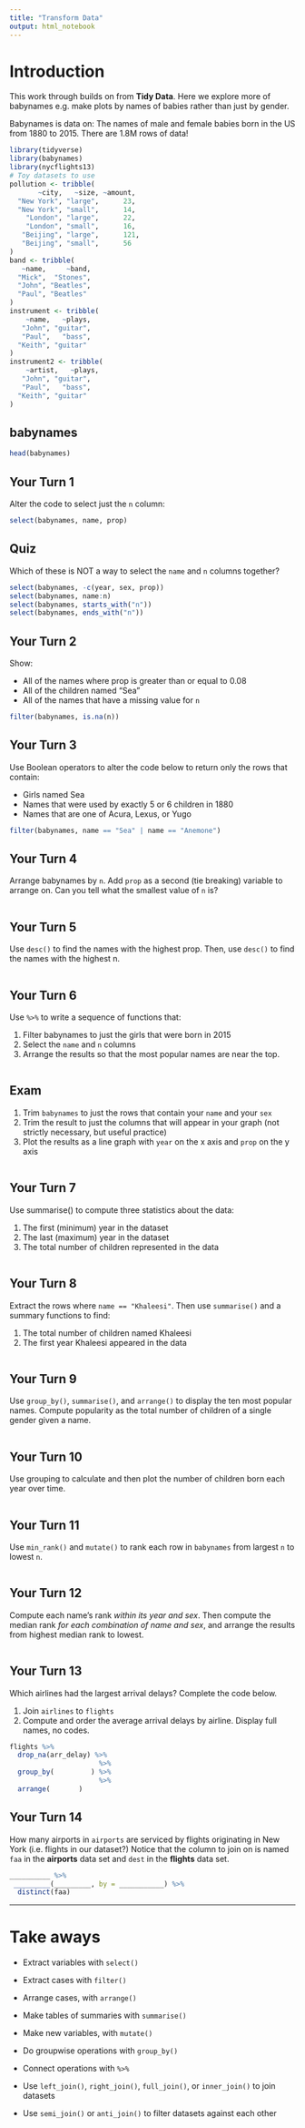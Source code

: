 ```yaml
---
title: "Transform Data"
output: html_notebook
---
```


# Introduction

This work through builds on from **Tidy Data**. Here we explore more of babynames e.g. make plots by names of babies rather than just by gender.

Babynames is data on: The names of male and female babies born
in the US from 1880 to 2015. There are 1.8M rows of data!


```r
library(tidyverse)
library(babynames)
library(nycflights13)
# Toy datasets to use
pollution <- tribble(
       ~city,   ~size, ~amount, 
  "New York", "large",      23,
  "New York", "small",      14,
    "London", "large",      22,
    "London", "small",      16,
   "Beijing", "large",      121,
   "Beijing", "small",      56
)
band <- tribble(
   ~name,     ~band,
  "Mick",  "Stones",
  "John", "Beatles",
  "Paul", "Beatles"
)
instrument <- tribble(
    ~name,   ~plays,
   "John", "guitar",
   "Paul",   "bass",
  "Keith", "guitar"
)
instrument2 <- tribble(
    ~artist,   ~plays,
   "John", "guitar",
   "Paul",   "bass",
  "Keith", "guitar"
)
```

## babynames

```r
head(babynames)
```


## Your Turn 1

Alter the code to select just the `n` column:

```r
select(babynames, name, prop)
```

## Quiz

Which of these is NOT a way to select the `name` and `n` columns together?

```r
select(babynames, -c(year, sex, prop))
select(babynames, name:n)
select(babynames, starts_with("n"))
select(babynames, ends_with("n"))
```

## Your Turn 2

Show:

* All of the names where prop is greater than or equal to 0.08  
* All of the children named "Sea"  
* All of the names that have a missing value for `n`  

```r
filter(babynames, is.na(n))
```

## Your Turn 3

Use Boolean operators to alter the code below to return only the rows that contain:

* Girls named Sea  
* Names that were used by exactly 5 or 6 children in 1880  
* Names that are one of Acura, Lexus, or Yugo

```r
filter(babynames, name == "Sea" | name == "Anemone")
```

## Your Turn 4

Arrange babynames by `n`. Add `prop` as a second (tie breaking) variable to arrange on. Can you tell what the smallest value of `n` is?

```r
```

## Your Turn 5

Use `desc()` to find the names with the highest prop.
Then, use `desc()` to find the names with the highest n.

```r
```

## Your Turn 6

Use `%>%` to write a sequence of functions that: 

1. Filter babynames to just the girls that were born in 2015  
2. Select the `name` and `n` columns  
3. Arrange the results so that the most popular names are near the top.

```r
```

## Exam

1. Trim `babynames` to just the rows that contain your `name` and your `sex`  
2. Trim the result to just the columns that will appear in your graph (not strictly necessary, but useful practice)  
3. Plot the results as a line graph with `year` on the x axis and `prop` on the y axis

```r
```

## Your Turn 7

Use summarise() to compute three statistics about the data:

1. The first (minimum) year in the dataset  
2. The last (maximum) year in the dataset  
3. The total number of children represented in the data

```r
```

## Your Turn 8

Extract the rows where `name == "Khaleesi"`. Then use `summarise()` and a summary functions to find:

1. The total number of children named Khaleesi
2. The first year Khaleesi appeared in the data

```r
```

## Your Turn 9

Use `group_by()`, `summarise()`, and `arrange()` to display the ten most popular names. Compute popularity as the total number of children of a single gender given a name.

```r
```

## Your Turn 10

Use grouping to calculate and then plot the number of children born each year over time.

```r
```

## Your Turn 11

Use `min_rank()` and `mutate()` to rank each row in `babynames` from largest `n` to lowest `n`.

```r
```

## Your Turn 12

Compute each name's rank _within its year and sex_. 
Then compute the median rank _for each combination of name and sex_, and arrange the results from highest median rank to lowest.

```r
```

## Your Turn 13

Which airlines had the largest arrival delays? Complete the code below.

1. Join `airlines` to `flights`
2. Compute and order the average arrival delays by airline. Display full names, no codes.

```r
flights %>%
  drop_na(arr_delay) %>%
                      %>%
  group_by(         ) %>%
                      %>%
  arrange(       ) 
```

## Your Turn 14

How many airports in `airports` are serviced by flights originating in New York (i.e. flights in our dataset?) Notice that the column to join on is named `faa` in the **airports** data set and `dest` in the **flights** data set.


```r
__________ %>%
 _________(_________, by = ___________) %>%
  distinct(faa)
```



***

# Take aways

* Extract variables with `select()`  
* Extract cases with `filter()`  
* Arrange cases, with `arrange()`  

* Make tables of summaries with `summarise()`  
* Make new variables, with `mutate()`  
* Do groupwise operations with `group_by()`

* Connect operations with `%>%`  

* Use `left_join()`, `right_join()`, `full_join()`, or `inner_join()` to join datasets
* Use `semi_join()` or `anti_join()` to filter datasets against each other